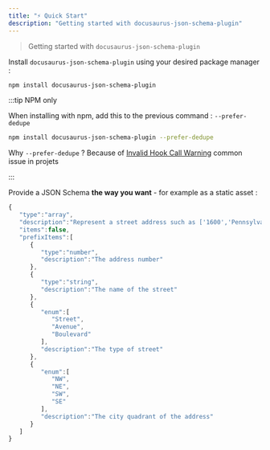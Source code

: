 ```yaml
---
title: "⚡ Quick Start"
description: "Getting started with docusaurus-json-schema-plugin"
---
```


> Getting started with `docusaurus-json-schema-plugin`

Install `docusaurus-json-schema-plugin` using your desired package manager :

```bash npm2yarn
npm install docusaurus-json-schema-plugin
```

:::tip NPM only

When installing with npm, add this to the previous command : `--prefer-dedupe`

```bash
npm install docusaurus-json-schema-plugin --prefer-dedupe
```

Why `--prefer-dedupe` ? Because of [Invalid Hook Call Warning](https://reactjs.org/warnings/invalid-hook-call-warning.html) common issue in projets

:::

Provide a JSON Schema **the way you want** - for example as a static asset :
```jsx title="/static/schemas/mySuperSchema.json"
{
   "type":"array",
   "description":"Represent a street address such as ['1600','Pennsylvania','Avenue','NW']",
   "items":false,
   "prefixItems":[
      {
         "type":"number",
         "description":"The address number"
      },
      {
         "type":"string",
         "description":"The name of the street"
      },
      {
         "enum":[
            "Street",
            "Avenue",
            "Boulevard"
         ],
         "description":"The type of street"
      },
      {
         "enum":[
            "NW",
            "NE",
            "SW",
            "SE"
         ],
         "description":"The city quadrant of the address"
      }
   ]
}
```